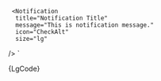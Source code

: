 


     <Notification
      title="Notification Title"
      message="This is notification message."
      icon="CheckAlt"
      size="lg"
   />
`

<Section
	contained={true}
	border={true}
	style={{ paddingRight: 0, paddingLeft: 0 }}
>
	<Preview wrapper={true}>
		<Notification
			size="lg"
			title="Notification Title"
			message="This is notification message."
			icon="CheckAlt"
		/>
	</Preview>
	<Snippet language="js">{LgCode}</Snippet>
</Section>
